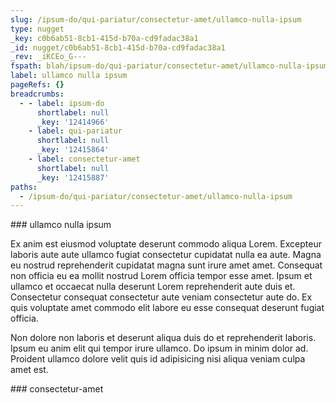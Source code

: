 ```yaml
---
slug: /ipsum-do/qui-pariatur/consectetur-amet/ullamco-nulla-ipsum
type: nugget
_key: c0b6ab51-8cb1-415d-b70a-cd9fadac38a1
_id: nugget/c0b6ab51-8cb1-415d-b70a-cd9fadac38a1
_rev: _iKCEo_G---
fspath: blah/ipsum-do/qui-pariatur/consectetur-amet/ullamco-nulla-ipsum.md
label: ullamco nulla ipsum
pageRefs: {}
breadcrumbs:
  - - label: ipsum-do
      shortlabel: null
      _key: '12414966'
    - label: qui-pariatur
      shortlabel: null
      _key: '12415864'
    - label: consectetur-amet
      shortlabel: null
      _key: '12415887'
paths:
  - /ipsum-do/qui-pariatur/consectetur-amet/ullamco-nulla-ipsum
---
```


<NuggetArea>
<Nugget slug="/ipsum-do/qui-pariatur/consectetur-amet/ullamco-nulla-ipsum" type="nugget" _key="c0b6ab51-8cb1-415d-b70a-cd9fadac38a1" _id="nugget/c0b6ab51-8cb1-415d-b70a-cd9fadac38a1" _rev="_iKCEo_G---" fspath="blah/ipsum-do/qui-pariatur/consectetur-amet/ullamco-nulla-ipsum.md" label="ullamco nulla ipsum" paths="/ipsum-do/qui-pariatur/consectetur-amet/ullamco-nulla-ipsum">
<NuggetBody>
### ullamco nulla ipsum

Ex anim est eiusmod voluptate deserunt commodo aliqua Lorem. Excepteur laboris aute aute ullamco fugiat consectetur cupidatat nulla ea aute. Magna eu nostrud reprehenderit cupidatat magna sunt irure amet amet. Consequat non officia eu ea mollit nostrud Lorem officia tempor esse amet. Ipsum et ullamco et occaecat nulla deserunt Lorem reprehenderit aute duis et. Consectetur consequat consectetur aute veniam consectetur aute do. Ex quis voluptate amet commodo elit labore eu esse consequat deserunt fugiat officia.

Non dolore non laboris et deserunt aliqua duis do et reprehenderit laboris. Ipsum eu anim elit qui tempor irure ullamco. Do ipsum in minim dolor ad. Proident ullamco dolore velit quis id adipisicing nisi aliqua veniam culpa amet est.

</NuggetBody>
<Breadcrumbs>
<Crumbs>
<Crumb _key="12414966" label="ipsum-do" /><Crumb _key="12415864" label="qui-pariatur" /><Crumb _key="12415887" label="consectetur-amet" />
</Crumbs>
</Breadcrumbs>
</Nugget>

<NuggetsInbound>
</NuggetsInbound>
<NuggetsOutbound>
</NuggetsOutbound>
</NuggetArea>
<PassagesInbound>
<Passage direction="inbound" type="passage" _key="12415887" _id="passage/12415887" _rev="_iKCEo-6---" label="consectetur-amet" passage="consectetur-amet" fspath="blah/ipsum-do/qui-pariatur/consectetur-amet" paths="/ipsum-do/qui-pariatur/consectetur-amet" slug="/ipsum-do/qui-pariatur/consectetur-amet">
<NuggetBody>
### consectetur-amet

</NuggetBody>
<Breadcrumbs>
<Crumbs>
<Crumb _key="12414966" label="ipsum-do" /><Crumb _key="12415864" label="qui-pariatur" />
</Crumbs>
</Breadcrumbs>
</Passage>

</PassagesInbound>
<PassagesOutbound>
</PassagesOutbound>